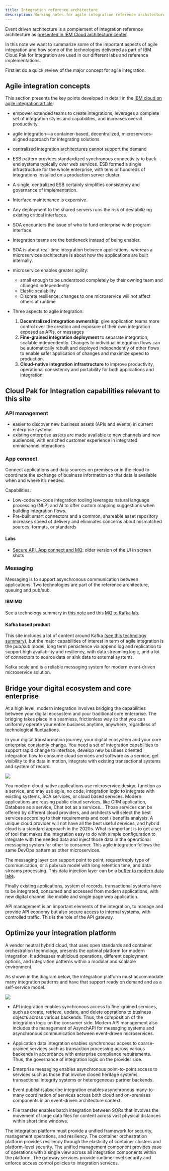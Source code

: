 ```yaml
---
title: Integration reference architecture
description: Working notes for agile integration reference architecture
---
```


Event driven architecture is a complement of integration reference architecture as [presented in IBM Cloud architecture center](https://www.ibm.com/cloud/architecture/architectures/modern-integration/overview).

In this note we want to summarize some of the important aspects of agile integration and how some of the technologies delivered as part of IBM Cloud Pak for Integration are used in our different labs and reference implementations.

First let do a quick review of the major concept for agile integration.

## Agile integration concepts

This section presents the key points developed in detail in the [IBM cloud on agile integration article](https://www.ibm.com/cloud/integration/agile-integration):

* empower extended teams to create integrations, leverages a complete set of integration styles and capabilities, and increases overall productivity.
* agile integration—a container-based, decentralized, microservices-aligned approach for integrating solutions
* centralized integration architectures cannot support the demand
* ESB pattern provides standardized synchronous connectivity to back-end systems typically over web services. ESB formed a single infrastructure for the whole enterprise, with tens or hundreds of integrations installed on a production server cluster.
* A single, centralized ESB certainly simplifies consistency and governance of implementation.
* Interface maintenance is expensive.
* Any deployment to the shared servers runs the risk of destabilizing existing critical interfaces.
* SOA encounters the issue of who to fund enterprise wide program interface.
* Integration teams are the bottleneck instead of being enabler.
* SOA is about real-time integration between applications, whereas a microservices architecture is about how the applications are built internally.
* microservice enables greater agility:
   * small enough to be understood completely by their owning team and changed independently
   * Elastic scalability
   * Discrete resilience: changes to one microservice will not affect others at runtime

* Three aspects to agile integration:

    1. **Decentralized integration ownership**: give application teams more control over the creation and exposure of their own integration exposed as APIs, or messages
    1. **Fine-grained integration deployment** to separate integration, scalable independently. Changes to individual integration flows can be automatically rebuilt and deployed independently of other flows to enable safer application of changes and maximize speed to production.
    1. **Cloud-native integration infrastructure** to improve productivity, operational consistency and portability for both applications and integration

## Cloud Pak for Integration capabilities relevant to this site

### API management

* easier to discover new business assets (APIs and events) in current enterprise systems
* existing enterprise assets are made available to new channels and new audiences, with enriched customer experience in integrated omnichannel interactions

### App connect

Connect applications and data sources on premises or in the cloud to coordinate the exchange of business information so that data is available when and where it’s needed.

Capabilities:

* Low-code/no-code integration tooling leverages natural language processing (NLP) and AI to offer custom mapping suggestions when building integration flows.
* Pre-built smart connectors and a common, shareable asset repository increases speed of delivery and eliminates concerns about mismatched sources, formats, or standards

#### Labs

* [Secure API, App connect and MQ](https://www.ibm.com/cloud/garage/dte/tutorial/unlock-your-enterprise-data-using-secure-apis-app-integration-flows-and-reliable-messaging): older version of the UI in screen shots

### Messaging

Messaging is to support asynchronous communication between applications. Two technologies are part of the reference architecture, queuing and pub/sub.

#### IBM MQ

See a technology summary in [this note](/technology/mq/) and this [MQ to Kafka lab](/use-cases/connect-mq/). 

#### Kafka based product 

This site includes a lot of content around Kafka [(see this technology summary)](/technology/kafka-overview/), but the major capabilities of interest in term of agile integration is the pub/sub model, long term persistence via append log and replication to support high availability and resiliency, with data streaming logic, and a lot of connectors to source data or sink data to external systems. 

Kafka scale and is a reliable messaging system for modern event-driven microservice solution.

## Bridge your digital ecosystem and core enterprise

At a high level, modern integration involves bridging the capabilities between your digital ecosystem and your traditional core enterprise. The bridging takes place in a seamless, frictionless way so that you can uniformly operate your entire business anytime, anywhere, regardless of technological fluctuations.

In your digital transformation journey, your digital ecosystem and your core enterprise constantly change. You need a set of integration capabilities to support rapid change to interface, develop new business oriented integration flow to consume cloud services and software as a service, get visibility to the data in motion, integrate with existing transactional systems and system of record. 

![](./images/digital-to-core.png)

You modern cloud native applications use microservice design, function as a service, and may use agile, no code, integration logic to integrate with existing systems, SOA services, or cloud based services. Modern applications are reusing public cloud services, like CRM application, Database as a service, Chat bot as a services... Those services can be offered by different cloud providers, and architects will select the best services according to their requirements and cost / benefits analysis. A unique cloud provider will not have all the best useful services, and hybrid cloud is a standard approach in the 2020s. What is important is to get a set of tool that makes the integration easy to do with simple configuration to integrate with the needed data and inject those data in the operational messaging system for other to consumer. This agile integration follows the same DevOps pattern as other microservices. 

The messaging layer can support point to point, request/reply type of communication, or a pub/sub model with long retention time, and data streams processing. This data injection layer can be a [buffer to modern data lake](/introduction/reference-architecture/#modern-data-lake).

Finally existing applications, system of records, transactional systems have to be integrated, consumed and accessed from modern applications, with new digital channel like mobile and single page web application.  

API management is an important elements of the integration, to manage and provide API economy but also secure access to internal systems, with controlled traffic. This is the role of the API gateway.


## Optimize your integration platform

A vendor neutral hybrid cloud, that uses open standards and container orchestration technology, presents the optimal platform for modern integration. It addresses multicloud operations, different deployment options, and integration patterns within a modular and scalable environment.

As shown in the diagram below, the integration platform must accommodate many integration patterns and have that support ready on demand and as a self-service model.

![](./images/integration-platform.png)

* API integration enables synchronous access to fine-grained services, such as create, retrieve, update, and delete operations to business objects across various backends. Thus, the composition of the integration logic on the consumer side. Modern API management also includes the management of AsynchAPI for messaging systems and asynchronous communication between event-driven microservices.

* Application data integration enables synchronous access to coarse-grained services such as transaction processing across various backends in accordance with enterprise compliance requirements. Thus, the governance of integration logic on the provider side.

* Enterprise messaging enables asynchronous point-to-point access to services such as those that involve closed heritage systems, transactional integrity systems or heterogeneous partner backends.

* Event publish/subscribe integration enables asynchronous many-to-many coordination of services across both cloud and on-premises components in an event-driven architecture context.

* File transfer enables batch integration between SORs that involves the movement of large data files for content across vast physical distances within short time windows.

The integration platform must provide a unified framework for security, management operations, and resiliency. The container orchestration platform provides resiliency through the elasticity of container clusters and platform-level security. The unified management component provides ease of operations with a single view across all integration components within the platform. The gateway services provide runtime-level security and enforce access control policies to integration services.
